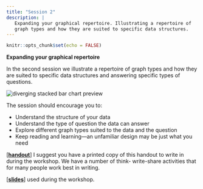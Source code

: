 ```yaml
---
title: "Session 2"
description: |
   Expanding your graphical repertoire. Illustrating a repertoire of 
   graph types and how they are suited to specific data structures.
---
```


```r
knitr::opts_chunk$set(echo = FALSE)
```



**Expanding your graphical repertoire**

In the second session we illustrate a repertoire of graph types and how they are suited to specific data structures and answering specific types of questions. 

<img src="images/evolution-preview.png" alt="diverging stacked bar chart preview">

The session should encourage you to: 

- Understand the structure of your data
- Understand the type of question the data can answer 
- Explore different graph types suited to the data and the question 
- Keep reading and learning&mdash;an unfamiliar design may be just what you need

[[**handout**]](slides/handouts-day2-01.pdf) I suggest you have a printed copy of this handout to write in during the workshop. We have a number of think- write-share activities that for many people work best in writing. 


[[**slides**]](slides/slides-day2-01.html) used during the workshop. 
 
